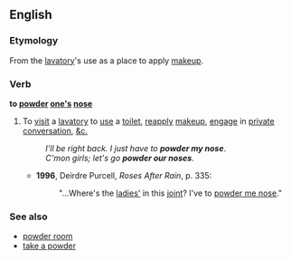 ==English==

===Etymology===
From the [[lavatory]]'s use as a place to apply [[makeup]].

===Verb===
'''to [[powder]] [[one's]] [[nose]]'''

# {{label|en|euphemistic|typically of women}} To [[visit]] a [[lavatory]] to [[use]] a [[toilet]], [[reapply]] [[makeup]], {{context|when used of a group of women|lang=en}} [[engage]] in [[private]] [[conversation]], [[&c.]]
#: ''I'll be right back. I just have to '''powder my nose'''''.
#: ''C'mon girls; let's go '''powder our noses'''''.
#* '''1996''', Deirdre Purcell, ''Roses After Rain'', p. 335:
#*: "...Where's the [[ladies']] in this [[joint]]? I've to [[powder one's nose|powder me nose]]."

===See also===
* [[powder room]]
* [[take a powder]]